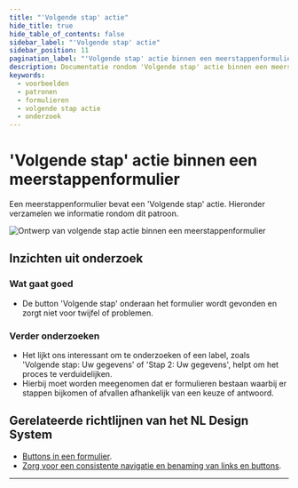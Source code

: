 ```yaml
---
title: "'Volgende stap' actie"
hide_title: true
hide_table_of_contents: false
sidebar_label: "'Volgende stap' actie"
sidebar_position: 11
pagination_label: "'Volgende stap' actie binnen een meerstappenformulier"
description: Documentatie rondom 'Volgende stap' actie binnen een meerstappenformulier
keywords:
  - voorbeelden
  - patronen
  - formulieren
  - volgende stap actie
  - onderzoek
---
```



# 'Volgende stap' actie binnen een meerstappenformulier

Een meerstappenformulier bevat een 'Volgende stap' actie. Hieronder verzamelen we informatie rondom dit patroon.

![Ontwerp van volgende stap actie binnen een meerstappenformulier](https://raw.githubusercontent.com/nl-design-system/documentatie/assets/voorbeeld_formulier_volgende-stap.png)

## Inzichten uit onderzoek

### Wat gaat goed

- De button 'Volgende stap' onderaan het formulier wordt gevonden en zorgt niet voor twijfel of problemen.

### Verder onderzoeken

- Het lijkt ons interessant om te onderzoeken of een label, zoals 'Volgende stap: Uw gegevens' of 'Stap 2: Uw gegevens', helpt om het proces te verduidelijken.
- Hierbij moet worden meegenomen dat er formulieren bestaan waarbij er stappen bijkomen of afvallen afhankelijk van een keuze of antwoord.

<VideoPlayer videoId="IcMnxG57ZOY" />

## Gerelateerde richtlijnen van het NL Design System

- [Buttons in een formulier](/richtlijnen/formulieren/buttons).
- [Zorg voor een consistente navigatie en benaming van links en buttons](/richtlijnen/formulieren/meerdere-stappen/consistente-benaming).

<ResearchInfo />

---

<PatternFooterInfo />
